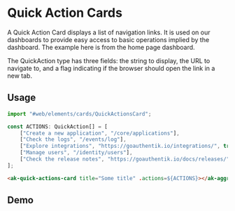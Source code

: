 

<Meta of={QuickActionsCardStories} />

# Quick Action Cards

A Quick Action Card displays a list of navigation links. It is used on our dashboards to provide
easy access to basic operations implied by the dashboard. The example here is from the home page
dashboard.

The QuickAction type has three fields: the string to display, the URL to navigate to, and a flag
indicating if the browser should open the link in a new tab.

## Usage

```Typescript
import "#web/elements/cards/QuickActionsCard";

const ACTIONS: QuickAction[] = [
    ["Create a new application", "/core/applications"],
    ["Check the logs", "/events/log"],
    ["Explore integrations", "https://goauthentik.io/integrations/", true],
    ["Manage users", "/identity/users"],
    ["Check the release notes", "https://goauthentik.io/docs/releases/", true],
];
```

```html
<ak-quick-actions-card title="Some title" .actions=${ACTIONS}></ak-aggregate-card>
```

## Demo

<Story of={QuickActionsCardStories.DefaultStory} />
